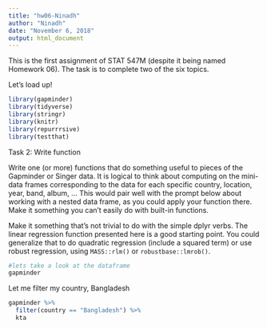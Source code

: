 ```yaml
---
title: "hw06-Ninadh"
author: "Ninadh"
date: "November 6, 2018"
output: html_document
---
```


This is the first assignment of STAT 547M (despite it being named Homework 06).
The task is to complete two of the six topics.

Let's load up!

```r
library(gapminder)
library(tidyverse)
library(stringr)
library(knitr)
library(repurrrsive)
library(testthat)
```

Task 2: Write function

Write one (or more) functions that do something useful to pieces of the Gapminder or Singer data. It is logical to think about computing on the mini-data frames corresponding to the data for each specific country, location, year, band, album, … This would pair well with the prompt below about working with a nested data frame, as you could apply your function there. Make it something you can’t easily do with built-in functions. 

Make it something that’s not trivial to do with the simple dplyr verbs. The linear regression function presented here is a good starting point. You could generalize that to do quadratic regression (include a squared term) or use robust regression, using `MASS::rlm()` or `robustbase::lmrob()`.

```r
#lets take a look at the dataframe 
gapminder 
```

Let me filter my country, Bangladesh

```r
gapminder %>%
  filter(country == "Bangladesh") %>%
  kta
```

